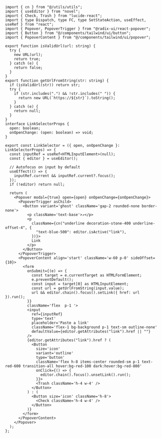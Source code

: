 ```tsx link-selector.tsx
import { cn } from "@/utils/utils";
import { useEditor } from "novel";
import { Check, Trash } from "lucide-react";
import { type Dispatch, type FC, type SetStateAction, useEffect, useRef } from "react";
import { Popover, PopoverTrigger } from "@radix-ui/react-popover";
import { Button } from "@/components/tailwind/ui/button";
import { PopoverContent } from "@/components/tailwind/ui/popover";

export function isValidUrl(url: string) {
  try {
    new URL(url);
    return true;
  } catch (e) {
    return false;
  }
}
export function getUrlFromString(str: string) {
  if (isValidUrl(str)) return str;
  try {
    if (str.includes(".") && !str.includes(" ")) {
      return new URL(`https://${str}`).toString();
    }
  } catch (e) {
    return null;
  }
}
interface LinkSelectorProps {
  open: boolean;
  onOpenChange: (open: boolean) => void;
}

export const LinkSelector = ({ open, onOpenChange }: LinkSelectorProps) => {
  const inputRef = useRef<HTMLInputElement>(null);
  const { editor } = useEditor();

  // Autofocus on input by default
  useEffect(() => {
    inputRef.current && inputRef.current?.focus();
  });
  if (!editor) return null;

  return (
    <Popover modal={true} open={open} onOpenChange={onOpenChange}>
      <PopoverTrigger asChild>
        <Button variant='ghost' className='gap-2 rounded-none border-none'>
          <p className='text-base'>↗</p>
          <p
            className={cn("underline decoration-stone-400 underline-offset-4", {
              "text-blue-500": editor.isActive("link"),
            })}>
            Link
          </p>
        </Button>
      </PopoverTrigger>
      <PopoverContent align='start' className='w-60 p-0' sideOffset={10}>
        <form
          onSubmit={(e) => {
            const target = e.currentTarget as HTMLFormElement;
            e.preventDefault();
            const input = target[0] as HTMLInputElement;
            const url = getUrlFromString(input.value);
            url && editor.chain().focus().setLink({ href: url }).run();
          }}
          className='flex  p-1 '>
          <input
            ref={inputRef}
            type='text'
            placeholder='Paste a link'
            className='flex-1 bg-background p-1 text-sm outline-none'
            defaultValue={editor.getAttributes("link").href || ""}
          />
          {editor.getAttributes("link").href ? (
            <Button
              size='icon'
              variant='outline'
              type='button'
              className='flex h-8 items-center rounded-sm p-1 text-red-600 transition-all hover:bg-red-100 dark:hover:bg-red-800'
              onClick={() => {
                editor.chain().focus().unsetLink().run();
              }}>
              <Trash className='h-4 w-4' />
            </Button>
          ) : (
            <Button size='icon' className='h-8'>
              <Check className='h-4 w-4' />
            </Button>
          )}
        </form>
      </PopoverContent>
    </Popover>
  );
};
```
